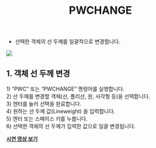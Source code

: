 ﻿---
title: PWCHANGE
---


[image1]: ../../../../../assets/images/commands/pwchange/image1.png


* 선택한 객체의 선 두께를 일괄적으로 변경합니다.

![][image1]

## **1\. 객체 선 두께 변경**

1\) “PWC” 또는 “PWCHANGE” 명령어를 실행합니다.  
2\) 선 두께를 변경할 객체(선, 폴리선, 원, 사각형 등)을 선택합니다.  
3\) 엔터를 눌러 선택을 완료합니다.  
4\) 원하는 선 두께 값(Lineweight) 을 입력합니다.  
5\) 엔터 또는 스페이스 키를 누릅니다.  
6\) 선택한 객체의 선 두께가 입력한 값으로 일괄 변경됩니다.

[**<Icon name="youtube" class="emoji"/> 시연 영상 보기**](https://youtu.be/YuyEVKOXsAo) 

